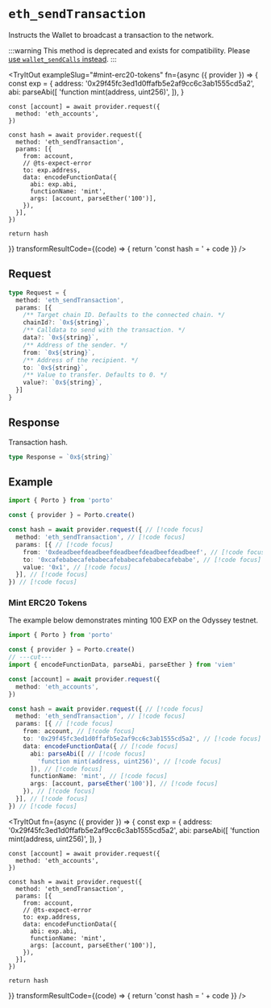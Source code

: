 
# `eth_sendTransaction`

Instructs the Wallet to broadcast a transaction to the network.

:::warning
This method is deprecated and exists for compatibility. Please [use `wallet_sendCalls` instead](/sdk/rpc/wallet_sendCalls).
:::

<TryItOut
  exampleSlug="#mint-erc20-tokens"
  fn={async ({ provider }) => {
    const exp = {
      address: '0x29f45fc3ed1d0ffafb5e2af9cc6c3ab1555cd5a2',
      abi: parseAbi([
        'function mint(address, uint256)',
      ]),
    }

    const [account] = await provider.request({
      method: 'eth_accounts',
    })

    const hash = await provider.request({
      method: 'eth_sendTransaction',
      params: [{
        from: account,
        // @ts-expect-error
        to: exp.address,
        data: encodeFunctionData({
          abi: exp.abi,
          functionName: 'mint',
          args: [account, parseEther('100')],
        }),
      }],
    })
    
    return hash
  }}
  transformResultCode={(code) => {
    return 'const hash = ' + code
  }}
/>

## Request

```ts
type Request = {
  method: 'eth_sendTransaction',
  params: [{
    /** Target chain ID. Defaults to the connected chain. */
    chainId?: `0x${string}`,
    /** Calldata to send with the transaction. */
    data?: `0x${string}`,
    /** Address of the sender. */
    from: `0x${string}`,
    /** Address of the recipient. */
    to: `0x${string}`,
    /** Value to transfer. Defaults to 0. */
    value?: `0x${string}`,
  }]
}
```

## Response

Transaction hash.

```ts
type Response = `0x${string}`
```

## Example

```ts twoslash
import { Porto } from 'porto'

const { provider } = Porto.create()

const hash = await provider.request({ // [!code focus]
  method: 'eth_sendTransaction', // [!code focus]
  params: [{ // [!code focus]
    from: '0xdeadbeefdeadbeefdeadbeefdeadbeefdeadbeef', // [!code focus]
    to: '0xcafebabecafebabecafebabecafebabecafebabe', // [!code focus]
    value: '0x1', // [!code focus]
  }], // [!code focus]
}) // [!code focus]
```

### Mint ERC20 Tokens

The example below demonstrates minting 100 EXP on the Odyssey testnet. 

```ts twoslash
import { Porto } from 'porto'

const { provider } = Porto.create()
// ---cut---
import { encodeFunctionData, parseAbi, parseEther } from 'viem'

const [account] = await provider.request({
  method: 'eth_accounts',
})

const hash = await provider.request({ // [!code focus]
  method: 'eth_sendTransaction', // [!code focus]
  params: [{ // [!code focus]
    from: account, // [!code focus]
    to: '0x29f45fc3ed1d0ffafb5e2af9cc6c3ab1555cd5a2', // [!code focus]
    data: encodeFunctionData({ // [!code focus]
      abi: parseAbi([ // [!code focus]
        'function mint(address, uint256)', // [!code focus]
      ]), // [!code focus]
      functionName: 'mint', // [!code focus]
      args: [account, parseEther('100')], // [!code focus]
    }), // [!code focus]
  }], // [!code focus]
}) // [!code focus]
```

<TryItOut
  fn={async ({ provider }) => {
    const exp = {
      address: '0x29f45fc3ed1d0ffafb5e2af9cc6c3ab1555cd5a2',
      abi: parseAbi([
        'function mint(address, uint256)',
      ]),
    }

    const [account] = await provider.request({
      method: 'eth_accounts',
    })

    const hash = await provider.request({
      method: 'eth_sendTransaction',
      params: [{
        from: account,
        // @ts-expect-error
        to: exp.address,
        data: encodeFunctionData({
          abi: exp.abi,
          functionName: 'mint',
          args: [account, parseEther('100')],
        }),
      }],
    })
    
    return hash
  }}
  transformResultCode={(code) => {
    return 'const hash = ' + code
  }}
/>